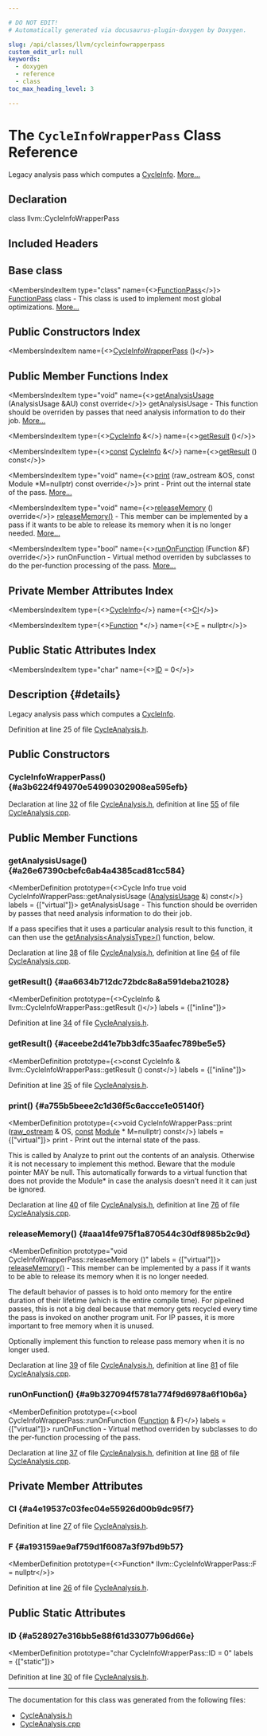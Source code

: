 ```yaml
---

# DO NOT EDIT!
# Automatically generated via docusaurus-plugin-doxygen by Doxygen.

slug: /api/classes/llvm/cycleinfowrapperpass
custom_edit_url: null
keywords:
  - doxygen
  - reference
  - class
toc_max_heading_level: 3

---
```





# The `CycleInfoWrapperPass` Class Reference

<DoxygenPage pluginConfig={pluginConfig}>

Legacy analysis pass which computes a <a href="/docs/api/namespaces/llvm/#afdb65a469d6a946a06be1765b1d8b5b4">CycleInfo</a>. <a href="#details">More...</a>

## Declaration

<CodeBlock>class llvm::CycleInfoWrapperPass</CodeBlock>

## Included Headers

<IncludesList>
<IncludesListItem
  filePath="llvm/Analysis/CycleAnalysis.h"
  permalink="/docs/api/files/include/include/llvm/include/llvm/analysis/cycleanalysis-h"
  isLocal="true" />
</IncludesList>

## Base class

<MembersIndex>

<MembersIndexItem
  type="class"
  name={<><a href="/docs/api/classes/llvm/functionpass">FunctionPass</a></>}>
<a href="/docs/api/classes/llvm/functionpass">FunctionPass</a> class - This class is used to implement most global optimizations. <a href="/docs/api/classes/llvm/functionpass/#details">More...</a>
</MembersIndexItem>

</MembersIndex>

## Public Constructors Index

<MembersIndex>

<MembersIndexItem
  name={<><a href="#a3b6224f94970e54990302908ea595efb">CycleInfoWrapperPass</a> ()</>}>
</MembersIndexItem>

</MembersIndex>

## Public Member Functions Index

<MembersIndex>

<MembersIndexItem
  type="void"
  name={<><a href="#a26e67390cbefc6ab4a4385cad81cc584">getAnalysisUsage</a> (AnalysisUsage &amp;AU) const override</>}>
getAnalysisUsage - This function should be overriden by passes that need analysis information to do their job. <a href="#a26e67390cbefc6ab4a4385cad81cc584">More...</a>
</MembersIndexItem>

<MembersIndexItem
  type={<><a href="/docs/api/namespaces/llvm/#afdb65a469d6a946a06be1765b1d8b5b4">CycleInfo</a> &amp;</>}
  name={<><a href="#aa6634b712dc72bdc8a8a591deba21028">getResult</a> ()</>}>
</MembersIndexItem>

<MembersIndexItem
  type={<><a href="/docs/api/files/lib/lib/target/lib/target/aarch64/aarch64promoteconstant-cpp/#a90f8350fecae261c25be85d38b451bff">const</a> <a href="/docs/api/namespaces/llvm/#afdb65a469d6a946a06be1765b1d8b5b4">CycleInfo</a> &amp;</>}
  name={<><a href="#aceebe2d41e7bb3dfc35aafec789be5e5">getResult</a> () const</>}>
</MembersIndexItem>

<MembersIndexItem
  type="void"
  name={<><a href="#a755b5beee2c1d36f5c6accce1e05140f">print</a> (raw&#95;ostream &amp;OS, const Module &#42;M=nullptr) const override</>}>
print - Print out the internal state of the pass. <a href="#a755b5beee2c1d36f5c6accce1e05140f">More...</a>
</MembersIndexItem>

<MembersIndexItem
  type="void"
  name={<><a href="#aaa14fe975f1a870544c30df8985b2c9d">releaseMemory</a> () override</>}>
<a href="#aaa14fe975f1a870544c30df8985b2c9d">releaseMemory()</a> - This member can be implemented by a pass if it wants to be able to release its memory when it is no longer needed. <a href="#aaa14fe975f1a870544c30df8985b2c9d">More...</a>
</MembersIndexItem>

<MembersIndexItem
  type="bool"
  name={<><a href="#a9b327094f5781a774f9d6978a6f10b6a">runOnFunction</a> (Function &amp;F) override</>}>
runOnFunction - Virtual method overriden by subclasses to do the per-function processing of the pass. <a href="#a9b327094f5781a774f9d6978a6f10b6a">More...</a>
</MembersIndexItem>

</MembersIndex>

## Private Member Attributes Index

<MembersIndex>

<MembersIndexItem
  type={<><a href="/docs/api/namespaces/llvm/#afdb65a469d6a946a06be1765b1d8b5b4">CycleInfo</a></>}
  name={<><a href="#a4e19537c03fec04e55926d00b9dc95f7">CI</a></>}>
</MembersIndexItem>

<MembersIndexItem
  type={<><a href="/docs/api/classes/llvm/function">Function</a> &#42;</>}
  name={<><a href="#a193159ae9af759d1f6087a3f97bd9b57">F</a> = nullptr</>}>
</MembersIndexItem>

</MembersIndex>

## Public Static Attributes Index

<MembersIndex>

<MembersIndexItem
  type="char"
  name={<><a href="#a528927e316bb5e88f61d33077b96d66e">ID</a> = 0</>}>
</MembersIndexItem>

</MembersIndex>

## Description {#details}

Legacy analysis pass which computes a <a href="/docs/api/namespaces/llvm/#afdb65a469d6a946a06be1765b1d8b5b4">CycleInfo</a>.

Definition at line 25 of file <a href="/docs/api/files/include/include/llvm/include/llvm/analysis/cycleanalysis-h">CycleAnalysis.h</a>.

<SectionDefinition>

## Public Constructors

### CycleInfoWrapperPass() {#a3b6224f94970e54990302908ea595efb}

<MemberDefinition
  prototype="CycleInfoWrapperPass::CycleInfoWrapperPass ()">

Declaration at line <a href="/docs/api/files/include/include/llvm/include/llvm/analysis/cycleanalysis-h/#l00032">32</a> of file <a href="/docs/api/files/include/include/llvm/include/llvm/analysis/cycleanalysis-h">CycleAnalysis.h</a>, definition at line <a href="/docs/api/files/lib/lib/analysis/cycleanalysis-cpp/#l00055">55</a> of file <a href="/docs/api/files/lib/lib/analysis/cycleanalysis-cpp">CycleAnalysis.cpp</a>.
</MemberDefinition>

</SectionDefinition>

<SectionDefinition>

## Public Member Functions

### getAnalysisUsage() {#a26e67390cbefc6ab4a4385cad81cc584}

<MemberDefinition
  prototype={<>Cycle Info true void CycleInfoWrapperPass::getAnalysisUsage (<a href="/docs/api/classes/llvm/analysisusage">AnalysisUsage</a> &amp;) const</>}
  labels = {["virtual"]}>
getAnalysisUsage - This function should be overriden by passes that need analysis information to do their job.

If a pass specifies that it uses a particular analysis result to this function, it can then use the <a href="/docs/api/classes/llvm/pass/#a4863e5e463fb79955269fbf7fbf52b80">getAnalysis&lt;AnalysisType&gt;()</a> function, below.

Declaration at line <a href="/docs/api/files/include/include/llvm/include/llvm/analysis/cycleanalysis-h/#l00038">38</a> of file <a href="/docs/api/files/include/include/llvm/include/llvm/analysis/cycleanalysis-h">CycleAnalysis.h</a>, definition at line <a href="/docs/api/files/lib/lib/analysis/cycleanalysis-cpp/#l00064">64</a> of file <a href="/docs/api/files/lib/lib/analysis/cycleanalysis-cpp">CycleAnalysis.cpp</a>.
</MemberDefinition>

### getResult() {#aa6634b712dc72bdc8a8a591deba21028}

<MemberDefinition
  prototype={<>CycleInfo &amp; llvm::CycleInfoWrapperPass::getResult ()</>}
  labels = {["inline"]}>

Definition at line <a href="/docs/api/files/include/include/llvm/include/llvm/analysis/cycleanalysis-h/#l00034">34</a> of file <a href="/docs/api/files/include/include/llvm/include/llvm/analysis/cycleanalysis-h">CycleAnalysis.h</a>.
</MemberDefinition>

### getResult() {#aceebe2d41e7bb3dfc35aafec789be5e5}

<MemberDefinition
  prototype={<>const CycleInfo &amp; llvm::CycleInfoWrapperPass::getResult () const</>}
  labels = {["inline"]}>

Definition at line <a href="/docs/api/files/include/include/llvm/include/llvm/analysis/cycleanalysis-h/#l00035">35</a> of file <a href="/docs/api/files/include/include/llvm/include/llvm/analysis/cycleanalysis-h">CycleAnalysis.h</a>.
</MemberDefinition>

### print() {#a755b5beee2c1d36f5c6accce1e05140f}

<MemberDefinition
  prototype={<>void CycleInfoWrapperPass::print (<a href="/docs/api/classes/llvm/raw-ostream">raw&#95;ostream</a> &amp; OS, <a href="/docs/api/files/lib/lib/target/lib/target/aarch64/aarch64promoteconstant-cpp/#a90f8350fecae261c25be85d38b451bff">const</a> <a href="/docs/api/classes/llvm/module">Module</a> &#42; M=nullptr) const</>}
  labels = {["virtual"]}>
print - Print out the internal state of the pass.

This is called by Analyze to print out the contents of an analysis. Otherwise it is not necessary to implement this method. Beware that the module pointer MAY be null. This automatically forwards to a virtual function that does not provide the Module&#42; in case the analysis doesn&#39;t need it it can just be ignored.

Declaration at line <a href="/docs/api/files/include/include/llvm/include/llvm/analysis/cycleanalysis-h/#l00040">40</a> of file <a href="/docs/api/files/include/include/llvm/include/llvm/analysis/cycleanalysis-h">CycleAnalysis.h</a>, definition at line <a href="/docs/api/files/lib/lib/analysis/cycleanalysis-cpp/#l00076">76</a> of file <a href="/docs/api/files/lib/lib/analysis/cycleanalysis-cpp">CycleAnalysis.cpp</a>.
</MemberDefinition>

### releaseMemory() {#aaa14fe975f1a870544c30df8985b2c9d}

<MemberDefinition
  prototype="void CycleInfoWrapperPass::releaseMemory ()"
  labels = {["virtual"]}>
<a href="#aaa14fe975f1a870544c30df8985b2c9d">releaseMemory()</a> - This member can be implemented by a pass if it wants to be able to release its memory when it is no longer needed.

The default behavior of passes is to hold onto memory for the entire duration of their lifetime (which is the entire compile time). For pipelined passes, this is not a big deal because that memory gets recycled every time the pass is invoked on another program unit. For IP passes, it is more important to free memory when it is unused.

Optionally implement this function to release pass memory when it is no longer used.

Declaration at line <a href="/docs/api/files/include/include/llvm/include/llvm/analysis/cycleanalysis-h/#l00039">39</a> of file <a href="/docs/api/files/include/include/llvm/include/llvm/analysis/cycleanalysis-h">CycleAnalysis.h</a>, definition at line <a href="/docs/api/files/lib/lib/analysis/cycleanalysis-cpp/#l00081">81</a> of file <a href="/docs/api/files/lib/lib/analysis/cycleanalysis-cpp">CycleAnalysis.cpp</a>.
</MemberDefinition>

### runOnFunction() {#a9b327094f5781a774f9d6978a6f10b6a}

<MemberDefinition
  prototype={<>bool CycleInfoWrapperPass::runOnFunction (<a href="/docs/api/classes/llvm/function">Function</a> &amp; F)</>}
  labels = {["virtual"]}>
runOnFunction - Virtual method overriden by subclasses to do the per-function processing of the pass.

Declaration at line <a href="/docs/api/files/include/include/llvm/include/llvm/analysis/cycleanalysis-h/#l00037">37</a> of file <a href="/docs/api/files/include/include/llvm/include/llvm/analysis/cycleanalysis-h">CycleAnalysis.h</a>, definition at line <a href="/docs/api/files/lib/lib/analysis/cycleanalysis-cpp/#l00068">68</a> of file <a href="/docs/api/files/lib/lib/analysis/cycleanalysis-cpp">CycleAnalysis.cpp</a>.
</MemberDefinition>

</SectionDefinition>

<SectionDefinition>

## Private Member Attributes

### CI {#a4e19537c03fec04e55926d00b9dc95f7}

<MemberDefinition
  prototype="CycleInfo llvm::CycleInfoWrapperPass::CI">

Definition at line <a href="/docs/api/files/include/include/llvm/include/llvm/analysis/cycleanalysis-h/#l00027">27</a> of file <a href="/docs/api/files/include/include/llvm/include/llvm/analysis/cycleanalysis-h">CycleAnalysis.h</a>.
</MemberDefinition>

### F {#a193159ae9af759d1f6087a3f97bd9b57}

<MemberDefinition
  prototype={<>Function&#42; llvm::CycleInfoWrapperPass::F = nullptr</>}>

Definition at line <a href="/docs/api/files/include/include/llvm/include/llvm/analysis/cycleanalysis-h/#l00026">26</a> of file <a href="/docs/api/files/include/include/llvm/include/llvm/analysis/cycleanalysis-h">CycleAnalysis.h</a>.
</MemberDefinition>

</SectionDefinition>

<SectionDefinition>

## Public Static Attributes

### ID {#a528927e316bb5e88f61d33077b96d66e}

<MemberDefinition
  prototype="char CycleInfoWrapperPass::ID = 0"
  labels = {["static"]}>

Definition at line <a href="/docs/api/files/include/include/llvm/include/llvm/analysis/cycleanalysis-h/#l00030">30</a> of file <a href="/docs/api/files/include/include/llvm/include/llvm/analysis/cycleanalysis-h">CycleAnalysis.h</a>.
</MemberDefinition>

</SectionDefinition>

<hr/>

The documentation for this class was generated from the following files:

<ul>
<li><a href="/docs/api/files/include/include/llvm/include/llvm/analysis/cycleanalysis-h">CycleAnalysis.h</a></li>
<li><a href="/docs/api/files/lib/lib/analysis/cycleanalysis-cpp">CycleAnalysis.cpp</a></li>
</ul>

</DoxygenPage>
